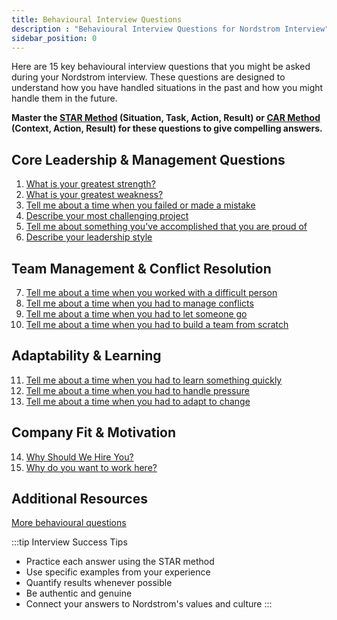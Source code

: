 ```yaml
---
title: Behavioural Interview Questions
description : "Behavioural Interview Questions for Nordstrom Interview"
sidebar_position: 0
---
```


Here are 15 key behavioural interview questions that you might be asked during your Nordstrom interview. These questions are designed to understand how you have handled situations in the past and how you might handle them in the future.

**Master the [STAR Method](https://www.themuse.com/advice/star-interview-method) (Situation, Task, Action, Result) or [CAR Method](https://www.indeed.com/career-advice/interviewing/car-method-interview) (Context, Action, Result) for these questions to give compelling answers.**

## Core Leadership & Management Questions

1. [What is your greatest strength?](./greatest-strength.mdx)
2. [What is your greatest weakness?](./greatest-weakness.mdx)
3. [Tell me about a time when you failed or made a mistake](./failed.mdx)
4. [Describe your most challenging project](./challanging-project.mdx)
5. [Tell me about something you've accomplished that you are proud of](./accomplished.mdx)
6. [Describe your leadership style](./leadership.mdx)

## Team Management & Conflict Resolution

7. [Tell me about a time when you worked with a difficult person](./difficult-person.mdx)
8. [Tell me about a time when you had to manage conflicts](./conflict-management.mdx)
9. [Tell me about a time when you had to let someone go](./letting-someone-go.mdx)
10. [Tell me about a time when you had to build a team from scratch](./building-team.mdx)

## Adaptability & Learning

11. [Tell me about a time when you had to learn something quickly](./learning-quickly.mdx)
12. [Tell me about a time when you had to handle pressure](./handling-pressure.mdx)
13. [Tell me about a time when you had to adapt to change](./adapting-to-change.mdx)

## Company Fit & Motivation

14. [Why Should We Hire You?](./why-hire-you.mdx)
15. [Why do you want to work here?](./why-work-here.mdx)

## Additional Resources

[More behavioural questions](https://www.tryexponent.com/questions?type=behavioral&ref=pramp&utm_source=drip-pramp&utm_medium=email&utm_campaign=Pramp+Interest+Campaign&utm_content=Day+5%3A+The+behavioral+questions+you+need+to+know)

:::tip Interview Success Tips
- Practice each answer using the STAR method
- Use specific examples from your experience
- Quantify results whenever possible
- Be authentic and genuine
- Connect your answers to Nordstrom's values and culture
:::
